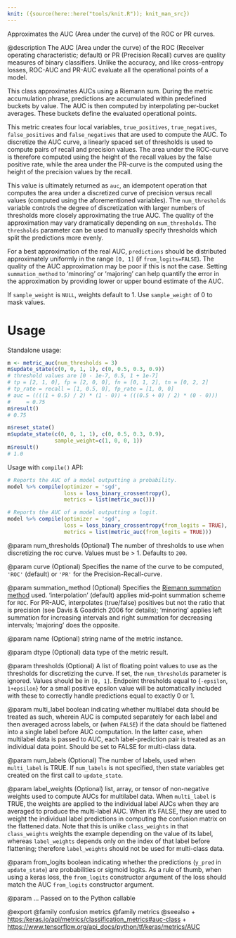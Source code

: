 ```yaml
---
knit: ({source(here::here("tools/knit.R")); knit_man_src})
---
```

Approximates the AUC (Area under the curve) of the ROC or PR curves.

@description
The AUC (Area under the curve) of the ROC (Receiver operating
characteristic; default) or PR (Precision Recall) curves are quality
measures of binary classifiers. Unlike the accuracy, and like cross-entropy
losses, ROC-AUC and PR-AUC evaluate all the operational points of a model.

This class approximates AUCs using a Riemann sum. During the metric
accumulation phrase, predictions are accumulated within predefined buckets
by value. The AUC is then computed by interpolating per-bucket averages.
These buckets define the evaluated operational points.

This metric creates four local variables, `true_positives`,
`true_negatives`, `false_positives` and `false_negatives` that are used to
compute the AUC.  To discretize the AUC curve, a linearly spaced set of
thresholds is used to compute pairs of recall and precision values. The area
under the ROC-curve is therefore computed using the height of the recall
values by the false positive rate, while the area under the PR-curve is the
computed using the height of the precision values by the recall.

This value is ultimately returned as `auc`, an idempotent operation that
computes the area under a discretized curve of precision versus recall
values (computed using the aforementioned variables). The `num_thresholds`
variable controls the degree of discretization with larger numbers of
thresholds more closely approximating the true AUC. The quality of the
approximation may vary dramatically depending on `num_thresholds`. The
`thresholds` parameter can be used to manually specify thresholds which
split the predictions more evenly.

For a best approximation of the real AUC, `predictions` should be
distributed approximately uniformly in the range `[0, 1]` (if
`from_logits=FALSE`). The quality of the AUC approximation may be poor if
this is not the case. Setting `summation_method` to 'minoring' or 'majoring'
can help quantify the error in the approximation by providing lower or upper
bound estimate of the AUC.

If `sample_weight` is `NULL`, weights default to 1.
Use `sample_weight` of 0 to mask values.

# Usage
Standalone usage:

```r
m <- metric_auc(num_thresholds = 3)
m$update_state(c(0, 0, 1, 1), c(0, 0.5, 0.3, 0.9))
# threshold values are [0 - 1e-7, 0.5, 1 + 1e-7]
# tp = [2, 1, 0], fp = [2, 0, 0], fn = [0, 1, 2], tn = [0, 2, 2]
# tp_rate = recall = [1, 0.5, 0], fp_rate = [1, 0, 0]
# auc = ((((1 + 0.5) / 2) * (1 - 0)) + (((0.5 + 0) / 2) * (0 - 0)))
#     = 0.75
m$result()
# 0.75
```

```r
m$reset_state()
m$update_state(c(0, 0, 1, 1), c(0, 0.5, 0.3, 0.9),
               sample_weight=c(1, 0, 0, 1))
m$result()
# 1.0
```

Usage with `compile()` API:

```r
# Reports the AUC of a model outputting a probability.
model %>% compile(optimizer = 'sgd',
                  loss = loss_binary_crossentropy(),
                  metrics = list(metric_auc()))

# Reports the AUC of a model outputting a logit.
model %>% compile(optimizer = 'sgd',
                  loss = loss_binary_crossentropy(from_logits = TRUE),
                  metrics = list(metric_auc(from_logits = TRUE)))
```

@param num_thresholds
(Optional) The number of thresholds to
use when discretizing the roc curve. Values must be > 1.
Defaults to `200`.

@param curve
(Optional) Specifies the name of the curve to be computed,
`'ROC'` (default) or `'PR'` for the Precision-Recall-curve.

@param summation_method
(Optional) Specifies the [Riemann summation method](
https://en.wikipedia.org/wiki/Riemann_sum) used.
'interpolation' (default) applies mid-point summation scheme for
`ROC`.  For PR-AUC, interpolates (true/false) positives but not
the ratio that is precision (see Davis & Goadrich 2006 for
details); 'minoring' applies left summation for increasing
intervals and right summation for decreasing intervals; 'majoring'
does the opposite.

@param name
(Optional) string name of the metric instance.

@param dtype
(Optional) data type of the metric result.

@param thresholds
(Optional) A list of floating point values to use as the
thresholds for discretizing the curve. If set, the `num_thresholds`
parameter is ignored. Values should be in `[0, 1]`. Endpoint
thresholds equal to {`-epsilon`, `1+epsilon`} for a small positive
epsilon value will be automatically included with these to correctly
handle predictions equal to exactly 0 or 1.

@param multi_label
boolean indicating whether multilabel data should be
treated as such, wherein AUC is computed separately for each label
and then averaged across labels, or (when `FALSE`) if the data
should be flattened into a single label before AUC computation. In
the latter case, when multilabel data is passed to AUC, each
label-prediction pair is treated as an individual data point. Should
be set to FALSE for multi-class data.

@param num_labels
(Optional) The number of labels, used when `multi_label` is
TRUE. If `num_labels` is not specified, then state variables get
created on the first call to `update_state`.

@param label_weights
(Optional) list, array, or tensor of non-negative weights
used to compute AUCs for multilabel data. When `multi_label` is
TRUE, the weights are applied to the individual label AUCs when they
are averaged to produce the multi-label AUC. When it's FALSE, they
are used to weight the individual label predictions in computing the
confusion matrix on the flattened data. Note that this is unlike
`class_weights` in that `class_weights` weights the example
depending on the value of its label, whereas `label_weights` depends
only on the index of that label before flattening; therefore
`label_weights` should not be used for multi-class data.

@param from_logits
boolean indicating whether the predictions (`y_pred` in
`update_state`) are probabilities or sigmoid logits. As a rule of thumb,
when using a keras loss, the `from_logits` constructor argument of the
loss should match the AUC `from_logits` constructor argument.

@param ...
Passed on to the Python callable

@export
@family confusion metrics
@family metrics
@seealso
+ <https:/keras.io/api/metrics/classification_metrics#auc-class>
+ <https://www.tensorflow.org/api_docs/python/tf/keras/metrics/AUC>

